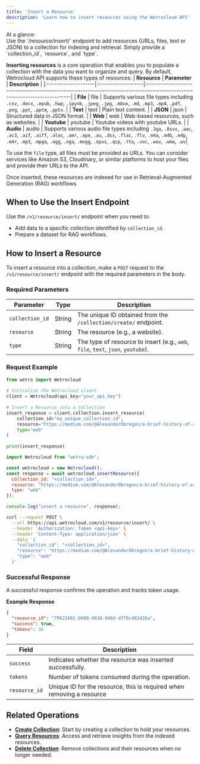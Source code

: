 ```yaml
---
title: 'Insert a Resource'
description: 'Learn how to insert resources using the Wetrocloud API'
---
```

<Info>
At a glance: <br/> Use the `/resource/insert/` endpoint to add resources (URLs, files, text or JSON) to a collection for indexing and retrieval. Simply provide a `collection_id`, `resource`, and `type`.
</Info>

**Inserting resources** is a core operation that enables you to populate a collection with the data you want to organize and query.
By default, Wetrocloud API supports these types of resources:
| **Resource** | **Parameter** | **Description**                                                                                                            |
|:--------------------|:-------------------|:----------------------------------------------------------------------------------------------------------------------------|
| **File**           | file             | Supports various file types including `.csv`, `.docx`, `.epub`, `.hwp`, `.ipynb`, `.jpeg`, `.jpg`, `.mbox`, `.md`, `.mp3`, `.mp4`, `.pdf`, `.png`, `.ppt`, `.pptm`, `.pptx`. |
| **Text**           | text             | Plain text content.                                                                                                       |
| **JSON**           | json             | Structured data in JSON format.                                                                                           |
| **Web**            | web              | Web-based resources, such as websites.                                                                |
| **Youtube**        | youtube          | Youtube videos with youtube URLs.                                                                |
| **Audio**          | audio | Supports various audio file types including `.3ga`, `.8svx`, `.aac`, `.ac3`, `.aif`, `.aiff`, `.alac`, `.amr`, `.ape`, `.au`, `.dss`, `.flac`, `.flv`, `.m4a`, `.m4b`, `.m4p`, `.m4r`, `.mp3`, `.mpga`, `.ogg`, `.oga`, `.mogg`, `.opus`, `.qcp`, `.tta`, `.voc`, `.wav`, `.wma`, `.wv`|

<Note> To use the `file` type, all files must be provided as URLs. You can consider services like Amazon S3, Cloudinary, or similar platforms to host your files and provide their URLs to the API. </Note>

Once inserted, these resources are indexed for use in Retrieval-Augmented Generation (RAG) workflows.

## When to Use the Insert Endpoint

Use the `/v1/resource/insert/` endpoint when you need to:

- Add data to a specific collection identified by `collection_id`.
- Prepare a dataset for RAG workflows.

## How to Insert a Resource

To insert a resource into a collection, make a `POST` request to the `/v1/resource/insert/` endpoint with the required parameters in the body.

### Required Parameters

| Parameter       | Type   | Description                                            |
|------------------|--------|--------------------------------------------------------|
| `collection_id` | String | The unique ID obtained from the `/collection/create/` endpoint. |
| `resource` | String | The resource (e.g., a website). |
| `type` | String | The type of resource to insert (e.g., `web`, `file`, `text`, `json`, `youtube`). |

### Request Example
<CodeGroup>
 
```python Python
from wetro import Wetrocloud
    
# Initialize the Wetrocloud client
client = Wetrocloud(api_key="your_api_key")
    
# Insert a Resource into a Collection
insert_response = client.collection.insert_resource(
    collection_id="my_unique_collection_id",
    resource="https://medium.com/@AlexanderObregon/a-brief-history-of-artificial-intelligence-1656693721f9#:~:text=In%20this%20article%2C%20we%20explore,learning%20are%20breaking%20new%20ground.", 
    type="web"
)
    
print(insert_response)
```

```javascript Javascript
import Wetrocloud from "wetro-sdk";

const wetrocloud = new Wetrocloud();
const response = await wetrocloud.insertResource({
  collection_id: "<collection_id>",
  resource: "https://medium.com/@AlexanderObregon/a-brief-history-of-artificial-intelligence-1656693721f9#:~:text=In%20this%20article%2C%20we%20explore,learning%20are%20breaking%20new%20ground.",
  type: "web"
});

console.log("insert a resource", response);
```

```bash cURL
curl --request POST \
  --url https://api.wetrocloud.com/v1/resource/insert/ \
  --header 'Authorization: Token <api-key>' \
  --header 'Content-Type: application/json' \
  --data '{
    "collection_id": "<collection_id>",
    "resource": "https://medium.com/@AlexanderObregon/a-brief-history-of-artificial-intelligence-1656693721f9#:~:text=In%20this%20article%2C%20we%20explore,learning%20are%20breaking%20new%20ground.",
    "type": "web"
  }'
  ```
</CodeGroup>

### Successful Response

A successful response confirms the operation and tracks token usage.

**Example Response**

```json
{
  "resource_id": "79621681-b680-4918-948d-d7f8c482426a",
  "success": true,
  "tokens": 35
}
```
| Field      | Description                                     |
|------------|-------------------------------------------------|
| `success`  | Indicates whether the resource was inserted successfully. |
| `tokens`   | Number of tokens consumed during the operation. |
| `resource_id`   | Unique ID for the resource, this is required when removing a resource |

## Related Operations

- **[Create Collection](create)**: Start by creating a collection to hold your resources.
- **[Query Resources](query)**: Access and retrieve insights from the indexed resources.
- **[Delete Collection](delete)**: Remove collections and their resources when no longer needed.


